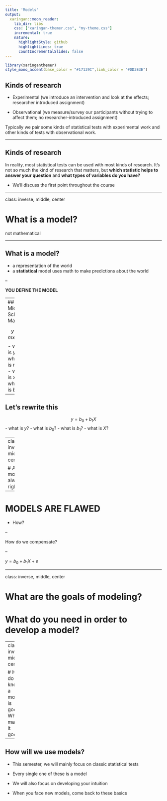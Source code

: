 ```yaml
---
title: 'Models'
output:
  xaringan::moon_reader:
    lib_dir: libs
    css: ["xaringan-themer.css", "my-theme.css"]
    incremental: true
    nature:
      highlightStyle: github
      highlightLines: true
      countIncrementalSlides: false
---
```


```r
library(xaringanthemer)
style_mono_accent(base_color = "#17139C",link_color = "#DD3E3E")

```


## Kinds of research

- Experimental (we introduce an intervention and look at the effects; researcher introduced assignment)

- Observational (we measure/survey our participants without trying to affect them; no researcher-introduced assignment)



Typically we pair some kinds of statistical tests with experimental work and other kinds of tests with observational work.

---

## Kinds of research

In reality, most statistical tests can be used with most kinds of research. It's not so much the kind of research that matters, but __which statistic helps to answer your question__ and __what types of variables do you have?__

- We'll discuss the first point throughout the course
  
---

class: inverse, middle, center

# What is a model?
not mathematical

---

## What is a model?

- a representation of the world
- a **statistical** model uses math to make predictions about the world

--

**YOU DEFINE THE MODEL**

---
## Middle School Math

$$ y = mx + b $$
- what is $y$?
- what is $m$?
- what is $x$?
- what is $b$?

---

## Let's rewrite this

$$y = b_0 + b_{1}X$$ 
- what is $y$?
- what is $b_0$?
- what is $b_1$?
- what is $X$?

---
class: inverse, middle, center

# Are models always right?

---

# MODELS ARE FLAWED

- How? 

--

How do we compensate?

--

$y = b_0 + b_{1}X + e$


---

class: inverse, middle, center

# What are the goals of modeling?
# What do you need in order to develop a model?

---
class: inverse, middle, center

# How do we know if a model is good? What makes it good?
---

## How will we use models?

- This semester, we will mainly focus on classic statistical tests

- Every single one of these is a model

- We will also focus on developing your intuition 

- When you face new models, come back to these basics
